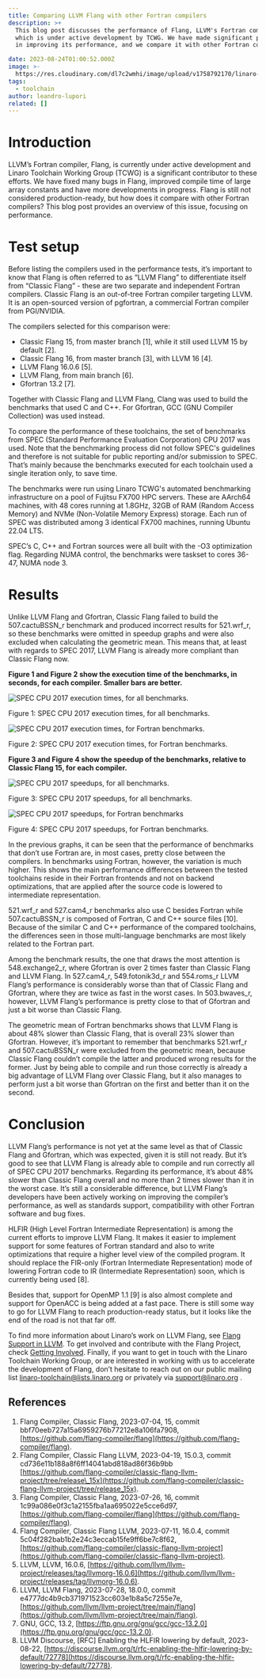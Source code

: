 ```yaml
---
title: Comparing LLVM Flang with other Fortran compilers
description: >+
  This blog post discusses the performance of Flang, LLVM's Fortran compiler,
  which is under active development by TCWG. We have made significant progress
  in improving its performance, and we compare it with other Fortran compilers.

date: 2023-08-24T01:00:52.000Z
image: >-
  https://res.cloudinary.com/dl7c2wmhi/image/upload/v1758792170/linaro-website/images/blog/Banner_Toolchain
tags:
  - toolchain
author: leandro-lupori
related: []
---
```


# Introduction

LLVM’s Fortran compiler, Flang, is currently under active development and Linaro Toolchain Working Group (TCWG) is a significant contributor to these efforts. We have fixed many bugs in Flang, improved compile time of large array constants and have more developments in progress. Flang is still not considered production-ready, but how does it compare with other Fortran compilers? This blog post provides an overview of this issue, focusing on performance.

# Test setup

Before listing the compilers used in the performance tests, it’s important to know that Flang is often referred to as “LLVM Flang” to differentiate itself from “Classic Flang” - these are two separate and independent Fortran compilers. Classic Flang is an out-of-tree Fortran compiler targeting LLVM. It is an open-sourced version of pgfortran, a commercial Fortran compiler from PGI/NVIDIA.

The compilers selected for this comparison were:

* Classic Flang 15, from master branch \[1], while it still used LLVM 15 by default \[2].
* Classic Flang 16, from master branch \[3], with LLVM 16 \[4].
* LLVM Flang 16.0.6 \[5].
* LLVM Flang, from main branch \[6].
* Gfortran 13.2 \[7].

Together with Classic Flang and LLVM Flang, Clang was used to build the benchmarks that used C and C++. For Gfortran, GCC (GNU Compiler Collection) was used instead.

To compare the performance of these toolchains, the set of benchmarks from SPEC (Standard Performance Evaluation Corporation) CPU 2017 was used. Note that the benchmarking process did not follow SPEC's guidelines and therefore is not suitable for public reporting and/or submission to SPEC. That’s mainly because the benchmarks executed for each toolchain used a single iteration only, to save time.

The benchmarks were run using Linaro TCWG's automated benchmarking infrastructure on a pool of Fujitsu FX700 HPC servers. These are AArch64 machines, with 48 cores running at 1.8GHz, 32GB of RAM (Random Access Memory) and NVMe (Non-Volatile Memory Express) storage. Each run of SPEC was distributed among 3 identical FX700 machines, running Ubuntu 22.04 LTS.

SPEC’s C, C++ and Fortran sources were all built with the -O3 optimization flag. Regarding NUMA control, the benchmarks were taskset to cores 36-47, NUMA node 3.

# Results

Unlike LLVM Flang and Gfortran, Classic Flang failed to build the 507.cactuBSSN\_r benchmark and produced incorrect results for 521.wrf\_r, so these benchmarks were omitted in speedup graphs and were also excluded when calculating the geometric mean. This means that, at least with regards to SPEC 2017, LLVM Flang is already more compliant than Classic Flang now.

**Figure 1 and Figure 2 show the execution time of the benchmarks, in seconds, for each compiler. Smaller bars are better.**

![SPEC CPU 2017 execution times, for all benchmarks.](https://res.cloudinary.com/dl7c2wmhi/image/upload/v1758792170/linaro-website/images/blog/figure-1)

<p>Figure 1: SPEC CPU 2017 execution times, for all benchmarks.&nbsp;</p>

![SPEC CPU 2017 execution times, for Fortran benchmarks.](https://res.cloudinary.com/dl7c2wmhi/image/upload/v1758792170/linaro-website/images/blog/figure-2)

<p>Figure 2: SPEC CPU 2017 execution times, for Fortran benchmarks.&nbsp;</p>

**Figure 3 and Figure 4 show the speedup of the benchmarks, relative to Classic Flang 15, for each compiler.**

![SPEC CPU 2017 speedups, for all benchmarks.](https://res.cloudinary.com/dl7c2wmhi/image/upload/v1758792170/linaro-website/images/blog/figure-3)

<p>Figure 3: SPEC CPU 2017 speedups, for all benchmarks.&nbsp;</p>

![SPEC CPU 2017 speedups, for Fortran benchmarks](https://res.cloudinary.com/dl7c2wmhi/image/upload/v1758792170/linaro-website/images/blog/figure-4)

<p>Figure 4: SPEC CPU 2017 speedups, for Fortran benchmarks.&nbsp;</p>

In the previous graphs, it can be seen that the performance of benchmarks that don’t use Fortran are, in most cases, pretty close between the compilers. In benchmarks using Fortran, however, the variation is much higher. This shows the main performance differences between the tested toolchains reside in their Fortran frontends and not on backend optimizations, that are applied after the source code is lowered to intermediate representation.

521.wrf\_r and 527.cam4\_r benchmarks also use C besides Fortran while 507.cactuBSSN\_r is composed of Fortran, C and C++ source files \[10]. Because of the similar C and C++ performance of the compared toolchains, the differences seen in those multi-language benchmarks are most likely related to the Fortran part.

Among the benchmark results, the one that draws the most attention is 548.exchange2\_r, where Gfortran is over 2 times faster than Classic Flang and LLVM Flang. In 527.cam4\_r, 549.fotonik3d\_r and 554.roms\_r LLVM Flang’s performance is considerably worse than that of Classic Flang and Gfortran, where they are twice as fast in the worst cases. In 503.bwaves\_r, however, LLVM Flang’s performance is pretty close to that of Gfortran and just a bit worse than Classic Flang.

The geometric mean of Fortran benchmarks shows that LLVM Flang is about 48% slower than Classic Flang, that is overall 23% slower than Gfortran. However, it’s important to remember that benchmarks 521.wrf\_r and 507.cactuBSSN\_r were excluded from the geometric mean, because Classic Flang couldn’t compile the latter and produced wrong results for the former. Just by being able to compile and run those correctly is already a big advantage of LLVM Flang over Classic Flang, but it also manages to perform just a bit worse than Gfortran on the first and better than it on the second.

# Conclusion

LLVM Flang’s performance is not yet at the same level as that of Classic Flang and Gfortran, which was expected, given it is still not ready. But it’s good to see that LLVM Flang is already able to compile and run correctly all of SPEC CPU 2017 benchmarks. Regarding its performance, it’s about 48% slower than Classic Flang overall and no more than 2 times slower than it in the worst case. It’s still a considerable difference, but LLVM Flang’s developers have been actively working on improving the compiler’s performance, as well as standards support, compatibility with other Fortran software and bug fixes.

HLFIR (High Level Fortran Intermediate Representation) is among the current efforts to improve LLVM Flang. It makes it easier to implement support for some features of Fortran standard and also to write optimizations that require a higher level view of the compiled program. It should replace the FIR-only (Fortran Intermediate Representation) mode of lowering Fortran code to IR (Intermediate Representation) soon, which is currently being used \[8].

Besides that, support for OpenMP 1.1 \[9] is also almost complete and support for OpenACC is being added at a fast pace. There is still some way to go for LLVM Flang to reach production-ready status, but it looks like the end of the road is not that far off.

To find more information about Linaro’s work on LLVM Flang, see [Flang Support in LLVM](https://linaro.atlassian.net/wiki/spaces/LLVM/pages/28687990785/Flang+support+in+LLVM+FLANG). To get involved and contribute with the Flang Project, check [Getting Involved](https://flang.llvm.org/docs/GettingInvolved.html). Finally, if you want to get in touch with the Linaro Toolchain Working Group, or are interested in working with us to accelerate the development of Flang, don’t hesitate to reach out on our public mailing list linaro-toolchain@lists.linaro.org or privately via support@linaro.org .

## References

1. Flang Compiler, Classic Flang, 2023-07-04, 15, commit bbf70eeb727a15a6959276b77212e8a106fa7908, [https://github.com/flang-compiler/flang](https://github.com/flang-compiler/flang).
2. Flang Compiler, Classic Flang LLVM, 2023-04-19, 15.0.3, commit cd736e11b188a8f6ff14041abd818ad86f36b9bb [https://github.com/flang-compiler/classic-flang-llvm-project/tree/release\_15x](https://github.com/flang-compiler/classic-flang-llvm-project/tree/release_15x).
3. Flang Compiler, Classic Flang, 2023-07-26, 16, commit 1c99a086e0f3c1a2155fba1aa695022e5cce6d97,  [https://github.com/flang-compiler/flang](https://github.com/flang-compiler/flang).
4. Flang Compiler, Classic Flang LLVM, 2023-07-11, 16.0.4, commit 5c04f282bab1b2e24c3eccab15fe9ff6be7c8f62, [https://github.com/flang-compiler/classic-flang-llvm-project](https://github.com/flang-compiler/classic-flang-llvm-project).
5. LLVM, LLVM, 16.0.6, [https://github.com/llvm/llvm-project/releases/tag/llvmorg-16.0.6](https://github.com/llvm/llvm-project/releases/tag/llvmorg-16.0.6).
6. LLVM, LLVM Flang, 2023-07-28, 18.0.0, commit e4777dc4b9cb371971523cc603e1b8a5c7255e7e, [https://github.com/llvm/llvm-project/tree/main/flang](https://github.com/llvm/llvm-project/tree/main/flang).
7. GNU, GCC, 13.2, [https://ftp.gnu.org/gnu/gcc/gcc-13.2.0](https://ftp.gnu.org/gnu/gcc/gcc-13.2.0).
8. LLVM Discourse, \[RFC] Enabling the HLFIR lowering by default, 2023-08-22, [https://discourse.llvm.org/t/rfc-enabling-the-hlfir-lowering-by-default/72778](https://discourse.llvm.org/t/rfc-enabling-the-hlfir-lowering-by-default/72778).
